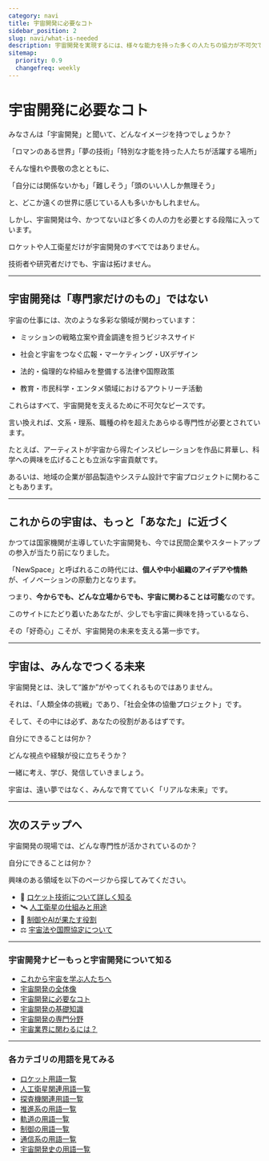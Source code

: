 ```yaml
---
category: navi
title: 宇宙開発に必要なコト
sidebar_position: 2
slug: navi/what-is-needed
description: 宇宙開発を実現するには、様々な能力を持った多くの人たちの協力が不可欠であることを説明します。
sitemap:
  priority: 0.9
  changefreq: weekly
---
```



<Head>
  <script type="application/ld+json">
    {`{
      "@context": "https://schema.org",
      "@type": "DefinedTerm",
      "name": "宇宙開発に必要なコト",
      "inDefinedTermSet": "https://www.space-portal.org",
      "termCode": "what-is-needed",
      "description": "宇宙開発を実現するには、様々な能力を持った多くの人たちの協力が不可欠であることを説明します。",
      "url": "https://www.space-portal.org/docs/navi/what-is-needed"
    }`}
  </script>
</Head>

# 宇宙開発に必要なコト

みなさんは「宇宙開発」と聞いて、どんなイメージを持つでしょうか？  

「ロマンのある世界」「夢の技術」「特別な才能を持った人たちが活躍する場所」  

そんな憧れや畏敬の念とともに、  

「自分には関係ないかも」「難しそう」「頭のいい人しか無理そう」  

と、どこか遠くの世界に感じている人も多いかもしれません。  


しかし、宇宙開発は今、かつてないほど多くの人の力を必要とする段階に入っています。  

ロケットや人工衛星だけが宇宙開発のすべてではありません。  

技術者や研究者だけでも、宇宙は拓けません。  

---

## 宇宙開発は「専門家だけのもの」ではない

宇宙の仕事には、次のような多彩な領域が関わっています：

- ミッションの戦略立案や資金調達を担うビジネスサイド

- 社会と宇宙をつなぐ広報・マーケティング・UXデザイン

- 法的・倫理的な枠組みを整備する法律や国際政策

- 教育・市民科学・エンタメ領域におけるアウトリーチ活動

これらはすべて、宇宙開発を支えるために不可欠なピースです。  


言い換えれば、文系・理系、職種の枠を超えたあらゆる専門性が必要とされています。  

たとえば、アーティストが宇宙から得たインスピレーションを作品に昇華し、科学への興味を広げることも立派な宇宙貢献です。  

あるいは、地域の企業が部品製造やシステム設計で宇宙プロジェクトに関わることもあります。  

---

## これからの宇宙は、もっと「あなた」に近づく

かつては国家機関が主導していた宇宙開発も、今では民間企業やスタートアップの参入が当たり前になりました。  

「NewSpace」と呼ばれるこの時代には、**個人や中小組織のアイデアや情熱**が、イノベーションの原動力となります。  

つまり、**今からでも、どんな立場からでも、宇宙に関わることは可能**なのです。  


このサイトにたどり着いたあなたが、少しでも宇宙に興味を持っているなら、  

その「好奇心」こそが、宇宙開発の未来を支える第一歩です。  

---

## 宇宙は、みんなでつくる未来

宇宙開発とは、決して“誰か”がやってくれるものではありません。  

それは、「人類全体の挑戦」であり、「社会全体の協働プロジェクト」です。  

そして、その中には必ず、あなたの役割があるはずです。  


自分にできることは何か？  

どんな視点や経験が役に立ちそうか？  

一緒に考え、学び、発信していきましょう。  


宇宙は、遠い夢ではなく、みんなで育てていく「リアルな未来」です。  

---

## 次のステップへ

宇宙開発の現場では、どんな専門性が活かされているのか？  

自分にできることは何か？  

興味のある領域を以下のページから探してみてください。  

- 🚀 [ロケット技術について詳しく知る](navi/space-dev-overview)
- 🛰 [人工衛星の仕組みと用途](navi/space-dev-overview)
- 🧠 [制御やAIが果たす役割](navi/space-dev-overview)
- ⚖ [宇宙法や国際協定について](navi/space-dev-overview)


---

### 宇宙開発ナビーもっと宇宙開発について知る
- [これから宇宙を学ぶ人たちへ](navi/intro-to-space-dev)
- [宇宙開発の全体像](navi/space-dev-overview)
- [宇宙開発に必要なコト](navi/what-is-needed)
- [宇宙開発の基礎知識](navi/basic-knowledge)
- [宇宙開発の専門分野](navi/region-of-expertise)
- [宇宙業界に関わるには？](navi/how-to-commit)

---

### 各カテゴリの用語を見てみる
- [ロケット用語一覧](category/rocket)
- [人工衛星関連用語一覧](category/satellite)
- [探査機関連用語一覧](category/explorer)
- [推進系の用語一覧](category/rocket)
- [軌道の用語一覧](category/orbit)
- [制御の用語一覧](category/control)
- [通信系の用語一覧](category/communication)
- [宇宙開発史の用語一覧](category/history)